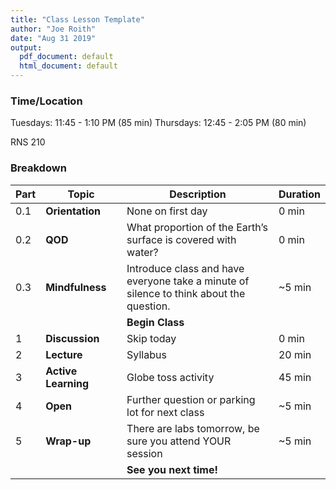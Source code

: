 ```yaml
---
title: "Class Lesson Template"
author: "Joe Roith"
date: "Aug 31 2019"
output:
  pdf_document: default
  html_document: default
---
```



### Time/Location

Tuesdays: 11:45 - 1:10 PM (85 min)
Thursdays: 12:45 - 2:05 PM (80 min)

RNS 210

### Breakdown

| Part | Topic | Description | Duration |
| ---- | ---------------- | ------------------------------- | ---------- |
| 0.1 | **Orientation** | None on first day | 0 min |
| 0.2 | **QOD**| What proportion of the Earth's surface is covered with water? | 0 min |
| 0.3 | **Mindfulness** | Introduce class and have everyone take a minute of silence to think about the question. | ~5 min |
| | | **Begin Class** |
| 1 | **Discussion** | Skip today | 0 min |
| 2 | **Lecture** | Syllabus | 20 min |
| 3 | **Active Learning** | Globe toss activity | 45 min |
| 4 | **Open** | Further question or parking lot for next class | ~5 min|
| 5 | **Wrap-up**| There are labs tomorrow, be sure you attend YOUR session | ~5 min |
| | | **See you next time!** |







